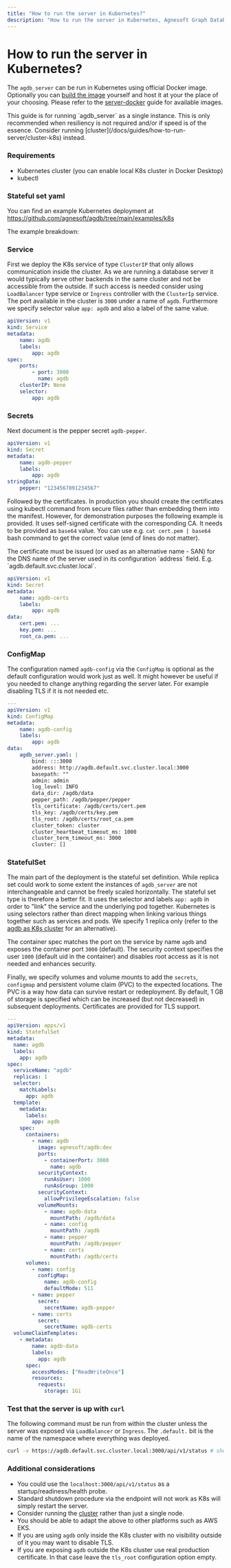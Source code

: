 ```yaml
---
title: "How to run the server in Kubernetes?"
description: "How to run the server in Kubernetes, Agnesoft Graph Database"
---
```



# How to run the server in Kubernetes?

The `agdb_server` can be run in Kubernetes using official Docker image. Optionally you can [build the image](https://github.com/agnesoft/agdb/blob/main/agdb_server/containerfile) yourself and host it at your the place of your choosing. Please refer to the [server-docker](/docs/guides/how-to-run-server/server-docker) guide for available images.

<Callout>
    This guide is for running `agdb_server` as a single instance. This is only
    recommended when resiliency is not required and/or if speed is of the
    essence. Consider running
    [cluster](/docs/guides/how-to-run-server/cluster-k8s) instead.
</Callout>

### Requirements

- Kubernetes cluster (you can enable local K8s cluster in Docker Desktop)
- kubectl

### Stateful set yaml

You can find an example Kubernetes deployment at https://github.com/agnesoft/agdb/tree/main/examples/k8s

The example breakdown:

<Steps>

### Service

First we deploy the K8s service of type `ClusterIP` that only allows communication inside the cluster. As we are running a database server it would typically serve other backends in the same cluster and not be accessible from the outside. If such access is needed consider using `LoadBalancer` type service or `Ingress` controller with the `ClusterIp` service. The port available in the cluster is `3000` under a name of `agdb`. Furthermore we specify selector value `app: agdb` and also a label of the same value.

```yaml
apiVersion: v1
kind: Service
metadata:
    name: agdb
    labels:
        app: agdb
spec:
    ports:
        - port: 3000
          name: agdb
    clusterIP: None
    selector:
        app: agdb
```

### Secrets

Next document is the pepper secret `agdb-pepper`.

```yaml
apiVersion: v1
kind: Secret
metadata:
    name: agdb-pepper
    labels:
        app: agdb
stringData:
    pepper: "1234567891234567"
```

Followed by the certificates. In production you should create the certificates using kubectl command from secure files rather than embedding them into the manifest. However, for demonstration purposes the following example is provided. It uses self-signed certificate with the corresponding CA. It needs to be provided as `base64` value. You can use e.g. `cat cert.pem | base64` bash command to get the correct value (end of lines do not matter).

<Callout>
    The certificate must be issued (or used as an alternative name - SAN) for
    the DNS name of the server used in its configuration `address` field. E.g.
    `agdb.default.svc.cluster.local`.
</Callout>

```yaml
apiVersion: v1
kind: Secret
metadata:
    name: agdb-certs
    labels:
        app: agdb
data:
    cert.pem: ...
    key.pem: ...
    root_ca.pem: ...
```

### ConfigMap

The configuration named `agdb-config` via the `ConfigMap` is optional as the default configuration would work just as well. It might however be useful if you needed to change anything regarding the server later. For example disabling TLS if it is not needed etc.

```yaml
---
apiVersion: v1
kind: ConfigMap
metadata:
    name: agdb-config
    labels:
        app: agdb
data:
    agdb_server.yaml: |
        bind: :::3000
        address: http://agdb.default.svc.cluster.local:3000
        basepath: ""
        admin: admin
        log_level: INFO
        data_dir: /agdb/data
        pepper_path: /agdb/pepper/pepper
        tls_certificate: /agdb/certs/cert.pem
        tls_key: /agdb/certs/key.pem
        tls_root: /agdb/certs/root_ca.pem
        cluster_token: cluster
        cluster_heartbeat_timeout_ms: 1000
        cluster_term_timeout_ms: 3000
        cluster: []
```

### StatefulSet

The main part of the deployment is the stateful set definition. While replica set could work to some extent the instances of `agdb_server` are not interchangeable and cannot be freely scaled horizontally. The stateful set type is therefore a better fit. It uses the selector and labels `app: agdb` in order to "link" the service and the underlying pod together. Kubernetes is using selectors rather than direct mapping when linking various things together such as services and pods. We specify 1 replica only (refer to the [agdb as K8s cluster](/docs/guides/how-to-run-server/cluster-k8s) for an alternative).

The container spec matches the port on the service by name `agdb` and exposes the container port `3000` (default). The security context specifies the user `1000` (default uid in the container) and disables root access as it is not needed and enhances security.

Finally, we specify volumes and volume mounts to add the `secrets`, `configmap` and persistent volume claim (PVC) to the expected locations. The PVC is a way how data can survive restart or redeployment. By default, 1 GB of storage is specified which can be increased (but not decreased) in subsequent deployments. Certificates are provided for TLS support.

```yaml
---
apiVersion: apps/v1
kind: StatefulSet
metadata:
  name: agdb
  labels:
    app: agdb
spec:
  serviceName: "agdb"
  replicas: 1
  selector:
    matchLabels:
      app: agdb
  template:
    metadata:
      labels:
        app: agdb
    spec:
      containers:
        - name: agdb
          image: agnesoft/agdb:dev
          ports:
            - containerPort: 3000
              name: agdb
          securityContext:
            runAsUser: 1000
            runAsGroup: 1000
          securityContext:
            allowPrivilegeEscalation: false
          volumeMounts:
            - name: agdb-data
              mountPath: /agdb/data
            - name: config
              mountPath: /agdb
            - name: pepper
              mountPath: /agdb/pepper
            - name: certs
              mountPath: /agdb/certs
      volumes:
        - name: config
          configMap:
            name: agdb-config
            defaultMode: 511
        - name: pepper
          secret:
            secretName: agdb-pepper
        - name: certs
          secret:
            secretName: agdb-certs
  volumeClaimTemplates:
    - metadata:
        name: agdb-data
        labels:
          app: agdb
      spec:
        accessModes: ["ReadWriteOnce"]
        resources:
          requests:
            storage: 1Gi
```

### Test that the server is up with `curl`

The following command must be run from within the cluster unless the server was exposed via `LoadBalancer` or `Ingress`. The `.default.` bit is the name of the namespace where everything was deployed.

```bash
curl -v https://agdb.default.svc.cluster.local:3000/api/v1/status # should return 200 OK
```

### Additional considerations

- You could use the `localhost:3000/api/v1/status` as a startup/readiness/health probe.
- Standard shutdown procedure via the endpoint will not work as K8s will simply restart the server.
- Consider running the [cluster](/docs/guides/how-to-run-server/cluster-k8s) rather than just a single node.
- You should be able to adapt the above to other platforms such as AWS EKS.
- If you are using `agdb` only inside the K8s cluster with no visibility outside of it you may want to disable TLS.
- If you are exposing `agdb` outside the K8s cluster use real production certificate. In that case leave the `tls_root` configuration option empty.

</Steps>

